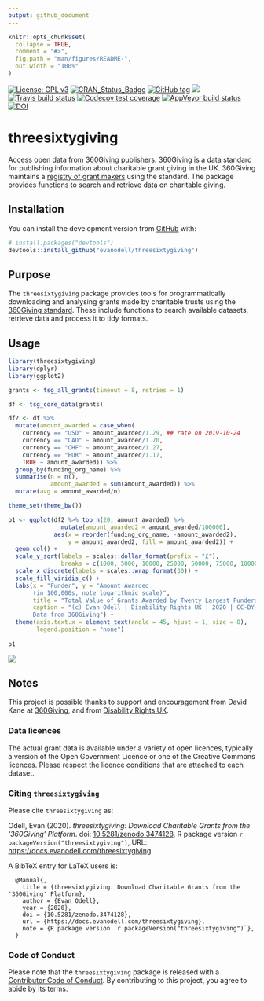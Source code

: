 ```yaml
---
output: github_document
---
```


<!-- README.md is generated from README.Rmd. Please edit that file -->

```r
knitr::opts_chunk$set(
  collapse = TRUE,
  comment = "#>",
  fig.path = "man/figures/README-",
  out.width = "100%"
)
```


<!-- badges: start -->
[![License: GPL v3](https://img.shields.io/badge/License-GPLv3-blue.svg)](https://www.gnu.org/licenses/gpl-3.0)
[![CRAN_Status_Badge](https://www.r-pkg.org/badges/version/threesixtygiving)](https://cran.r-project.org/package=threesixtygiving)
[![GitHub tag](https://img.shields.io/github/tag/evanodell/threesixtygiving.svg)](https://github.com/evanodell/threesixtygiving)
[![](https://cranlogs.r-pkg.org/badges/grand-total/threesixtygiving)](https://dgrtwo.shinyapps.io/cranview/)
[![Travis build status](https://travis-ci.org/evanodell/threesixtygiving.svg?branch=master)](https://travis-ci.org/evanodell/threesixtygiving)
[![Codecov test coverage](https://codecov.io/gh/evanodell/threesixtygiving/branch/master/graph/badge.svg)](https://codecov.io/gh/evanodell/threesixtygiving?branch=master)
[![AppVeyor build status](https://ci.appveyor.com/api/projects/status/github/evanodell/threesixtygiving?branch=master&svg=true)](https://ci.appveyor.com/project/evanodell/threesixtygiving)
[![DOI](https://zenodo.org/badge/195080045.svg)](https://zenodo.org/badge/latestdoi/195080045)
<!-- badges: end -->

# threesixtygiving

Access open data from [360Giving](https://www.threesixtygiving.org/) publishers. 360Giving is a data standard for publishing information about charitable grant giving in the UK. 360Giving maintains a [registry of grant makers](http://data.threesixtygiving.org/) using the standard. The package provides functions to search and retrieve data on charitable giving.


## Installation
<!--
You can install the released version of threesixtygiving from [CRAN](https://CRAN.R-project.org) with:
``` r
install.packages("threesixtygiving")
```
-->

You can install the development version from [GitHub](https://github.com/evanodell/threesixtygiving) with:

```r
# install.packages("devtools")
devtools::install_github("evanodell/threesixtygiving")
```

## Purpose

The `threesixtygiving` package provides tools for programmatically downloading and analysing grants made by charitable trusts using the [360Giving standard](https://standard.threesixtygiving.org/). These include functions to search available datasets, retrieve data and process it to tidy formats. 


## Usage

```r
library(threesixtygiving)
library(dplyr)
library(ggplot2)

grants <- tsg_all_grants(timeout = 8, retries = 1)

df <- tsg_core_data(grants)

df2 <- df %>% 
  mutate(amount_awarded = case_when(
    currency == "USD" ~ amount_awarded/1.29, ## rate on 2019-10-24
    currency == "CAD" ~ amount_awarded/1.70, 
    currency == "CHF" ~ amount_awarded/1.27, 
    currency == "EUR" ~ amount_awarded/1.17,
    TRUE ~ amount_awarded)) %>%
  group_by(funding_org_name) %>%
  summarise(n = n(),
            amount_awarded = sum(amount_awarded)) %>%
  mutate(avg = amount_awarded/n)

theme_set(theme_bw())

p1 <- ggplot(df2 %>% top_n(20, amount_awarded) %>% 
               mutate(amount_awarded2 = amount_awarded/100000),
             aes(x = reorder(funding_org_name, -amount_awarded2),
                 y = amount_awarded2, fill = amount_awarded2)) + 
  geom_col() + 
  scale_y_sqrt(labels = scales::dollar_format(prefix = "£"),
               breaks = c(1000, 5000, 10000, 25000, 50000, 75000, 100000)) + 
  scale_x_discrete(labels = scales::wrap_format(30)) + 
  scale_fill_viridis_c() + 
  labs(x = "Funder", y = "Amount Awarded 
       (in 100,000s, note logarithmic scale)",
       title = "Total Value of Grants Awarded by Twenty Largest Funders",
       caption = "(c) Evan Odell | Disability Rights UK | 2020 | CC-BY-SA
       Data from 360Giving") + 
  theme(axis.text.x = element_text(angle = 45, hjust = 1, size = 8),
        legend.position = "none") 
  
p1
```


![](man/figures/total-value.png)


## Notes

This project is possible thanks to support and encouragement from David Kane at [360Giving](http://www.threesixtygiving.org/), and from [Disability Rights UK](https://www.disabilityrightsuk.org/).

### Data licences

The actual grant data is available under a variety of open licences, typically a version of the Open Government Licence or one of the Creative Commons licences. Please respect the licence conditions that are attached to each dataset.

### Citing `threesixtygiving`

Please cite `threesixtygiving` as:

Odell, Evan (2020). _threesixtygiving: Download Charitable Grants from the '360Giving' Platform_. doi: [10.5281/zenodo.3474128](https://doi.org/10.5281/zenodo.3474128), R package version `r packageVersion("threesixtygiving")`, URL: <https://docs.evanodell.com/threesixtygiving>

A BibTeX entry for LaTeX users is:

```
  @Manual{,
    title = {threesixtygiving: Download Charitable Grants from the '360Giving' Platform},
    author = {Evan Odell},
    year = {2020},
    doi = {10.5281/zenodo.3474128},
    url = {https://docs.evanodell.com/threesixtygiving},
    note = {R package version `r packageVersion("threesixtygiving")`},
  }
```

### Code of Conduct

Please note that the `threesixtygiving` package is released with a [Contributor Code of Conduct](https://github.com/evanodell/threesixtygiving/blob/master/CODE_OF_CONDUCT.md). By contributing to this project, you agree to abide by its terms.


